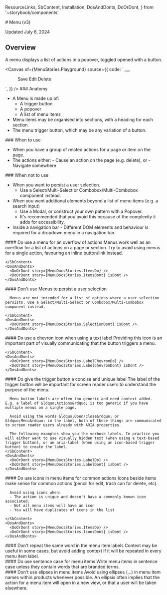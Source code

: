   ResourceLinks,
  SbContent,
  Installation,
  DosAndDonts,
  DoOrDont,
} from '~storybook/components'

<Meta title="Actions/Menu/v3/Usage Guidelines" />

<SbContent>
  # Menu (v3)

Updated July 6, 2024

</SbContent>

<ResourceLinks
  sourceCode="https://github.com/cultureamp/kaizen-design-system/tree/main/packages/components/src/__actions__/Menu"
  figma="https://www.figma.com/design/eZKEE5kXbEMY3lx84oz8iN/%F0%9F%92%9C-Heart-UI-Kit?m=auto&node-id=6262-0&t=I4H23jCrCJz4O2nf-1"
  ariaComponentPage="https://react-spectrum.adobe.com/react-aria/Menu.html"
  apiSpecification="/?path=/docs/actions-menu-v3-api-specification--docs"
/>

<SbContent>
  <Installation
    installCommand="pnpm add @kaizen/components"
    importStatement='import { MenuTrigger, Menu, MenuItem } from "@kaizen/components/v3/actions"'
  />

## Overview

A menu displays a list of actions in a popover, toggled opened with a button.

</SbContent>

<Canvas
  of={MenuStories.Playground}
  source={{
    code: `
<MenuTrigger>
  <Button>
    <Icon name="more_horiz" alt="Additional actions" />
  </Button>
  <Menu>
    <MenuItem>Save</MenuItem>
    <MenuItem>Edit</MenuItem>
    <MenuItem>Delete</MenuItem>
  </Menu>
</MenuTrigger>
  `,
  }}
/>
<Controls of={MenuStories.Playground} include={['placement', 'isOpen']} className="mb-64" />

<SbContent className="mb-64">
  ### Anatomy

- A Menu is made up of:
  - A trigger button
  - A popover
  - A list of menu items
- Menu items may be organised into sections, with a heading for each section.
- The menu trigger button, which may be any variation of a button.

</SbContent>

<SbContent className="mb-64">
  ### When to use

- When you have a group of related actions for a page or item on the page.
- The actions either: - Cause an action on the page (e.g. delete), or - Navigate somewhere

</SbContent>

<SbContent className="mb-64">
  ### When not to use

- When you want to persist a user selection.
  - Use a Select/Multi-Select or Combobox/Multi-Combobox component instead.
- When you want additional elements beyond a list of menu items (e.g. a search input)
  - Use a Modal, or construct your own pattern with a Popover.
  - It's recommended that you avoid this because of the complexity it adds for accessibility.
- Inside a navigation bar - Different DOM elements and behaviour is required for a dropdown menu in a navigation bar.

</SbContent>

<div className="flex flex-col mt-16 gap-40 mb-64">
  <div className="flex flex-col m-0 gap-16">
    <SbContent>
      #### Do use a menu for an overflow of actions
      Menus work well as an overflow for a list of actions on a page or section. Try to avoid using menus for a single action, favouring an inline button/link instead.

    </SbContent>
    <DosAndDonts>
      <DoOrDont story={MenuDocsStories.ItemsDo} />
      <DoOrDont story={MenuDocsStories.ItemsDont} isDont />
    </DosAndDonts>

  </div>
</div>

<div className="flex flex-col mt-16 gap-40 mb-64">
  <div className="flex flex-col m-0 gap-16">
    <SbContent>
      #### Don't use Menus to persist a user selection

      Menus are not intended for a list of options where a user selection persists. Use a Select/Multi-Select or Combobox/Multi-Combobox component instead.

    </SbContent>
    <DosAndDonts>
      <DoOrDont story={MenuDocsStories.SelectionDont} isDont />
    </DosAndDonts>

  </div>
</div>

<div className="flex flex-col mt-16 gap-40 mb-64">
  <div className="flex flex-col m-0 gap-16">
    <SbContent>
      #### Do use a chevron icon when using a text label
      Providing this icon is an important part of visually communicating that the button triggers a menu.

    </SbContent>
    <DosAndDonts>
      <DoOrDont story={MenuDocsStories.LabelChevronDo} />
      <DoOrDont story={MenuDocsStories.LabelChevronDont} isDont />
    </DosAndDonts>

  </div>
</div>

<div className="flex flex-col mt-16 gap-40 mb-64">
  <div className="flex flex-col m-0 gap-16">
    <SbContent>
      #### Do give the trigger button a concise and unique label
      The label of the trigger button will be important for screen reader users to understand the purpose of the menu.

      Menu button labels are often too generic and need context added. E.g. a label of &ldquo;Actions&rdquo; is too generic if you have multiple menus on a single page.

      Avoid using the words &ldquo;Open/close&rdquo; or  &ldquo;Menu&rdquo; in the label, both of these things are communicated to screen reader users already with ARIA properties.

      The following examples show you the verbose labels. In practice you will either want to use visually hidden text (when using a text-based trigger button), or an aria-label (when using an icon-based trigger button) to create the label.
    </SbContent>
    <DosAndDonts>
      <DoOrDont story={MenuDocsStories.LabelDo} />
      <DoOrDont story={MenuDocsStories.LabelDont} isDont />
    </DosAndDonts>

  </div>
</div>

<div className="flex flex-col mt-16 gap-40 mb-64">
  <div className="flex flex-col m-0 gap-16">
    <SbContent>
      #### Do use icons in menu items for common actions
      Icons beside items make sense for common actions (pencil for edit, trash can for delete, etc).

      Avoid using icons when:
      - The action is unique and doesn't have a commonly known icon associated.
      - Not all menu items will have an icon
      - You will have duplicates of icons in the list

    </SbContent>
    <DosAndDonts>
      <DoOrDont story={MenuDocsStories.ItemsDo} />
      <DoOrDont story={MenuDocsStories.IconsDont} isDont />
    </DosAndDonts>

  </div>
</div>

<div className="flex flex-col mt-16 gap-40 mb-64">
  <div className="flex flex-col m-0 gap-16">
    <SbContent>
      #### Don't repeat the same word in the menu item labels Context may be useful in some cases,
      but avoid adding context if it will be repeated in every menu item label.
    </SbContent>
    <DosAndDonts>
      <DoOrDont story={MenuDocsStories.MenuItemLabelsDont} isDont />
    </DosAndDonts>
  </div>
</div>

<div className="flex flex-col mt-16 gap-40 mb-64">
  <div className="flex flex-col m-0 gap-16">
    <SbContent>
      #### Do use sentence case for menu items Write menu items in sentence case unless they contain
      words that are branded terms.
    </SbContent>
    <DosAndDonts>
      <DoOrDont story={MenuDocsStories.SentenceCaseDo} />
      <DoOrDont story={MenuDocsStories.SentenceCaseDont} isDont />
    </DosAndDonts>
  </div>
</div>

<div className="flex flex-col mt-16 gap-40 mb-64">
  <div className="flex flex-col m-0 gap-16">
    <SbContent>
      #### Don't use elipses in menu items Avoid using ellipses (…) in menu item names within
      products whenever possible. An ellipsis often implies that the action for a menu item will
      open in a new view, or that a user will be taken elsewhere.
    </SbContent>
    <DosAndDonts>
      <DoOrDont story={MenuDocsStories.ElipsesDo} />
      <DoOrDont story={MenuDocsStories.ElipsesDont} isDont />
    </DosAndDonts>
  </div>
</div>
